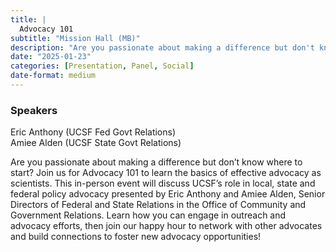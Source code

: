 ```yaml
---
title: |
  Advocacy 101
subtitle: "Mission Hall (MB)"
description: "Are you passionate about making a difference but don't know where to start? Join us for Advocacy 101 to learn the basics of effective advocacy as scientists. "
date: "2025-01-23"
categories: [Presentation, Panel, Social]
date-format: medium 
---
```


### Speakers  
Eric Anthony (UCSF Fed Govt Relations)  
Amiee Alden (UCSF State Govt Relations)

Are you passionate about making a difference but don't know where to start? Join us for Advocacy 101 to learn the basics of effective advocacy as scientists. This in-person event will discuss UCSF's role in local, state and federal policy advocacy presented by Eric Anthony and Amiee Alden, Senior Directors of Federal and State Relations in the Office of Community and Government Relations. Learn how you can engage in outreach and advocacy efforts, then join our happy hour to network with other advocates and build connections to foster new advocacy opportunities!

